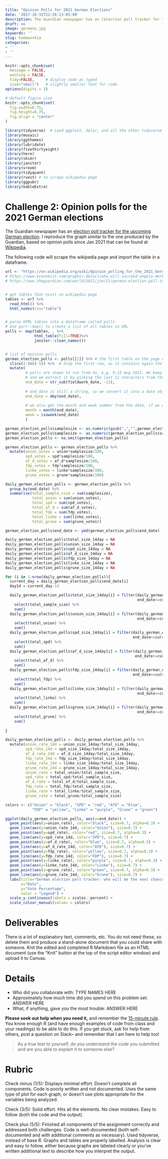 ```yaml
---
title: "Opinion Polls for 2021 German Elections"
date: '2017-10-31T22:26:13-05:00'
description: The Guardian newspaper has an [election poll tracker for the upcoming German election](https://www.theguardian.com/world/2021/aug/20/german-election-poll-tracker-who-will-be-the-next-chancellor). I reproduce the graph similar to the one produced by the Guardian, based on opinion polls since Jan 2021 that can be found at [Wikipedia](https://en.wikipedia.org/wiki/Opinion_polling_for_the_2021_German_federal_election).
draft: no
image: germany.jpg
keywords: ''
slug: homework1a
categories:
- ''
- ''
---
```



```r
knitr::opts_chunk$set(
  message = FALSE, 
  warning = FALSE, 
  tidy=FALSE,     # display code as typed
  size="small")   # slightly smaller font for code
options(digits = 3)

# default figure size
knitr::opts_chunk$set(
  fig.width=6.75, 
  fig.height=6.75,
  fig.align = "center"
)
```


```r
library(tidyverse)  # Load ggplot2, dplyr, and all the other tidyverse packages
library(mosaic)
library(ggthemes)
library(lubridate)
library(fivethirtyeight)
library(here)
library(skimr)
library(janitor)
library(vroom)
library(tidyquant)
library(rvest) # to scrape wikipedia page
library(ggpubr)
library(kableExtra)
```


# Challenge 2: Opinion polls for the 2021 German elections

The Guardian newspaper has an [election poll tracker for the upcoming German election](https://www.theguardian.com/world/2021/aug/20/german-election-poll-tracker-who-will-be-the-next-chancellor). I reproduce the graph similar to the one produced by the Guardian, based on opinion polls since Jan 2021 that can be found at [Wikipedia](https://en.wikipedia.org/wiki/Opinion_polling_for_the_2021_German_federal_election).

The following code will scrape the wikipedia page and import the table in a dataframe.

```r
url <- "https://en.wikipedia.org/wiki/Opinion_polling_for_the_2021_German_federal_election"
# https://www.economist.com/graphic-detail/who-will-succeed-angela-merkel
# https://www.theguardian.com/world/2021/jun/21/german-election-poll-tracker-who-will-be-the-next-chancellor


# get tables that exist on wikipedia page 
tables <- url %>% 
  read_html() %>% 
  html_nodes(css="table")


# parse HTML tables into a dataframe called polls 
# Use purr::map() to create a list of all tables in URL
polls <- map(tables, . %>% 
             html_table(fill=TRUE)%>% 
             janitor::clean_names())


# list of opinion polls
german_election_polls <- polls[[1]] %>% # the first table on the page contains the list of all opinions polls
  slice(2:(n()-1)) %>%  # drop the first row, as it contains again the variable names and last row that contains 2017 results
  mutate(
         # polls are shown to run from-to, e.g. 9-13 Aug 2021. We keep the last date, 13 Aug here, as the poll date
         # and we extract it by picking the last 11 characters from that field
         end_date = str_sub(fieldwork_date, -11),
         
         # end_date is still a string, so we convert it into a date object using lubridate::dmy()
         end_date = dmy(end_date),
         
         # we also get the month and week number from the date, if we want to do analysis by month- week, etc.
         month = month(end_date),
         week = isoweek(end_date)
         )
```

```r
german_election_polls$samplesize <- as.numeric(gsub(",","",german_election_polls$samplesize))
german_election_polls$samplesize <- as.numeric(german_election_polls$samplesize)
german_election_polls <- na.omit(german_election_polls)

german_election_polls <- german_election_polls %>%
  mutate(union_votes = union*samplesize/100,
         spd_votes = spd*samplesize/100,
         af_d_votes = af_d*samplesize/100,
         fdp_votes = fdp*samplesize/100,
         linke_votes = linke*samplesize/100,
         grune_votes = grune*samplesize/100)

daily_german_election_polls <- german_election_polls %>%
  group_by(end_date) %>%
  summarise(total_sample_size = sum(samplesize),
            total_union = sum(union_votes),
            total_spd = sum(spd_votes),
            total_af_d = sum(af_d_votes),
            total_fdp = sum(fdp_votes),
            total_linke = sum(linke_votes),
            total_grune = sum(grune_votes))

german_election_polls$end_date <- ymd(german_election_polls$end_date)

daily_german_election_polls$total_size_14day = NA
daily_german_election_polls$union_size_14day = NA
daily_german_election_polls$spd_size_14day = NA
daily_german_election_polls$af_d_size_14day = NA
daily_german_election_polls$fdp_size_14day = NA
daily_german_election_polls$linke_size_14day = NA
daily_german_election_polls$grune_size_14day = NA

for (i in 1:nrow(daily_german_election_polls)){
  current_day = daily_german_election_polls$end_date[i]
  day14 = current_day-14

  daily_german_election_polls$total_size_14day[i] = filter(daily_german_election_polls, 
                                                           end_date<=current_day & end_date>day14) %>% 
    select(total_sample_size) %>%
    sum()
  daily_german_election_polls$union_size_14day[i] = filter(daily_german_election_polls, 
                                                           end_date<=current_day & end_date>day14) %>% 
    select(total_union) %>%
    sum()
  daily_german_election_polls$spd_size_14day[i] = filter(daily_german_election_polls, 
                                                         end_date<=current_day & end_date>day14) %>% 
    select(total_spd) %>%
    sum()
  daily_german_election_polls$af_d_size_14day[i] = filter(daily_german_election_polls, 
                                                          end_date<=current_day & end_date>day14) %>% 
    select(total_af_d) %>%
    sum()
  daily_german_election_polls$fdp_size_14day[i] = filter(daily_german_election_polls, 
                                                         end_date<=current_day & end_date>day14) %>% 
    select(total_fdp) %>%
    sum()
  daily_german_election_polls$linke_size_14day[i] = filter(daily_german_election_polls, 
                                                           end_date<=current_day & end_date>day14) %>% 
    select(total_linke) %>%
    sum()
  daily_german_election_polls$grune_size_14day[i] = filter(daily_german_election_polls, 
                                                           end_date<=current_day & end_date>day14) %>% 
    select(total_grune) %>%
    sum()
  
}

daily_german_election_polls <- daily_german_election_polls %>%
  mutate(union_rate_14d = union_size_14day/total_size_14day,
         spd_rate_14d = spd_size_14day/total_size_14day,
         af_d_rate_14d = af_d_size_14day/total_size_14day,
         fdp_rate_14d = fdp_size_14day/total_size_14day,
         linke_rate_14d = linke_size_14day/total_size_14day,
         grune_rate_14d = grune_size_14day/total_size_14day,
         union_rate = total_union/total_sample_size,
         spd_rate = total_spd/total_sample_size,
         af_d_rate = total_af_d/total_sample_size,
         fdp_rate = total_fdp/total_sample_size,
         linke_rate = total_linke/total_sample_size,
         grune_rate = total_grune/total_sample_size)
```

```r
colors <- c("Union" = "black", "SPD" = "red", "AfD" = "blue", 
            "FDP" = "yellow", "Linke" = "purple", "Grune" = "green")

ggplot(daily_german_election_polls, aes(x=end_date)) +
  geom_point(aes(y=union_rate), color="black", size=0.7, alpha=0.3) +
  geom_line(aes(y=union_rate_14d, color="Union"), size=0.7) +
  geom_point(aes(y=spd_rate), color="red", size=0.7, alpha=0.3) +
  geom_line(aes(y=spd_rate_14d, color="SPD"), size=0.7) +
  geom_point(aes(y=af_d_rate), color="blue", size=0.7, alpha=0.3) +
  geom_line(aes(y=af_d_rate_14d, color="AfD"), size=0.7) +
  geom_point(aes(y=fdp_rate), color="yellow", size=0.7, alpha=0.3) +
  geom_line(aes(y=fdp_rate_14d, color="FDP"), size=0.7) +
  geom_point(aes(y=linke_rate), color="purple", size=0.7, alpha=0.3) +
  geom_line(aes(y=linke_rate_14d, color="Linke"), size=0.7) +
  geom_point(aes(y=grune_rate), color="green", size=0.7, alpha=0.3) +
  geom_line(aes(y=grune_rate_14d, color="Grune"), size=0.7) +
  labs(title="German election poll tracker: who will be the next chancellor?",
       x="Date",
       y="Vote Percentage",
       color = "Legend") +
  scale_y_continuous(labels = scales::percent) +
  scale_colour_manual(values = colors)

```

# Deliverables

There is a lot of explanatory text, comments, etc. You do not need these, so delete them and produce a stand-alone document that you could share with someone. Knit the edited and completed R Markdown file as an HTML document (use the "Knit" button at the top of the script editor window) and upload it to Canvas.

# Details

- Who did you collaborate with: TYPE NAMES HERE
- Approximately how much time did you spend on this problem set: ANSWER HERE
- What, if anything, gave you the most trouble: ANSWER HERE


**Please seek out help when you need it,** and remember the [15-minute rule](https://mam2022.netlify.app/syllabus/#the-15-minute-rule){target=_blank}. You know enough R (and have enough examples of code from class and your readings) to be able to do this. If you get stuck, ask for help from others, post a question on Slack-- and remember that I am here to help too!  

> As a true test to yourself, do you understand the code you submitted and are you able to explain it to someone else? 


# Rubric

Check minus (1/5): Displays minimal effort. Doesn't complete all components. Code is poorly written and not documented. Uses the same type of plot for each graph, or doesn't use plots appropriate for the variables being analyzed. 

Check (3/5): Solid effort. Hits all the elements. No clear mistakes. Easy to follow (both the code and the output). 

Check plus (5/5): Finished all components of the assignment correctly and addressed both challenges. Code is well-documented (both self-documented and with additional comments as necessary). Used tidyverse, instead of base R. Graphs and tables are properly labelled. Analysis is clear and easy to follow, either because graphs are labeled clearly or you've written additional text to describe how you interpret the output.









